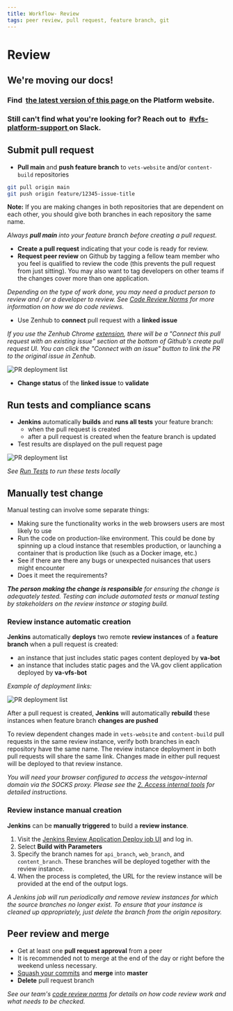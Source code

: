```yaml
---
title: Workflow- Review
tags: peer review, pull request, feature branch, git
---
```


# Review

<div class="deprecation-message">
  <h2>We're moving our docs!</h2>

  <h3>
    Find 
    <a href="https://depo-platform-documentation.scrollhelp.site/developer-docs/Frontend-workflow:-Review.1845919891.html">
      the latest version of this page
    </a>
    on the Platform website.
  </h3>

  <h3>
    Still can't find what you're looking for? Reach out to 
    <a href="https://dsva.slack.com/archives/CBU0KDSB1">
      #vfs-platform-support
    </a>
    on Slack.
  </h3>
</div>

## Submit pull request

- **Pull main** and **push feature branch** to `vets-website` and/or `content-build` repositories

```bash
git pull origin main
git push origin feature/12345-issue-title
```

**Note:** If you are making changes in both repositories that are dependent on each other, you should give both branches in each repository the same name.

*Always **pull main** into your feature branch before creating a pull request.*

- **Create a pull request** indicating that your code is ready for review.
- **Request peer review** on Github by tagging a fellow team member who you feel is qualified to review the code (this prevents the pull request from just sitting). You may also want to tag developers on other teams if the changes cover more than one application.

*Depending on the type of work done, you may need a product person to review and / or a developer to review. See [Code Review Norms](https://github.com/department-of-veterans-affairs/vets.gov-team/blob/master/Work%20Practices/Engineering/Code%20Review%20Norms.md) for more information on how we do code reviews.*

- Use Zenhub to **connect** pull request with a **linked issue**

*If you use the Zenhub Chrome [extension](https://chrome.google.com/webstore/detail/zenhub-for-github/ogcgkffhplmphkaahpmffcafajaocjbd), there will be a "Connect this pull request with an existing issue" section at the bottom of Github's create pull request UI. You can click the "Connect with an issue" button to link the PR to the original issue in Zenhub.*

![PR deployment list](../../../images/reviewing-feature-branches/connect-issue.png)

- **Change status** of the **linked issue** to **validate**

## Run tests and compliance scans

- **Jenkins** automatically **builds** and **runs all tests** your feature branch:
  - when the pull request is created
  - after a pull request is created when the feature branch is updated
- Test results are displayed on the pull request page

![PR deployment list](../../../images/reviewing-feature-branches/test-results.png)

*See [Run Tests](/getting-started/common-tasks/test) to run these tests locally*

## Manually test change

Manual testing can involve some separate things:

- Making sure the functionality works in the web browsers users are most likely to use
- Run the code on production-like environment. This could be done by spinning up a cloud instance that resembles production, or launching a container that is production like (such as a Docker image, etc.)
- See if there are there any bugs or unexpected nuisances that users might encounter
- Does it meet the requirements?

***The person making the change is responsible** for ensuring the change is adequately tested. Testing can include automated tests or manual testing by stakeholders on the review instance or staging build.*

### Review instance automatic creation

**Jenkins** automatically **deploys** two remote **review instances** of a **feature branch** when a pull request is created:

- an instance that just includes static pages content deployed by **va-bot**
- an instance that includes static pages and the VA.gov client application deployed by **va-vfs-bot**

*Example of deployment links:*

![PR deployment list](../../../images/reviewing-feature-branches/PR-deployment-list.png)

After a pull request is created, **Jenkins** will automatically **rebuild** these instances when feature branch **changes are pushed**

To review dependent changes made in `vets-website` and `content-build` pull requests in the same review instance, verify both branches in each repository have the same name. The review instance deployment in both pull requests will share the same link. Changes made in either pull request will be deployed to that review instance.

*You will need your browser configured to access the vetsgov-internal domain via the SOCKS proxy. Please see the [2. Access internal tools](/getting-started/internal-tools) for detailed instructions.*

### Review instance manual creation

**Jenkins** can be **manually triggered** to build a **review instance**.

1. Visit the [Jenkins Review Application Deploy job UI](http://jenkins.vfs.va.gov/job/deploys/job/vets-review-instance-deploy/) and log in.
2. Select **Build with Parameters**
3. Specify the branch names for `api_branch`, `web_branch`, and `content_branch`. These branches will be deployed together with the review instance.
4. When the process is completed, the URL for the review instance will be provided at the end of the output logs.

*A Jenkins job will run periodically and remove review instances for which the source branches no longer exist. To ensure that your instance is cleaned up appropriately, just delete the branch from the origin repository.*

## Peer review and merge

- Get at least one **pull request approval** from a peer
- It is recommended not to merge at the end of the day or right before the weekend unless necessary.
- [Squash your commits](https://github.blog/2016-04-01-squash-your-commits/) and **merge** into **master**
- **Delete** pull request branch

*See our team's [code review norms](https://github.com/department-of-veterans-affairs/va.gov-team/blob/master/platform/engineering/code_review_guidelines.md) for details on how code review work and what needs to be checked.*
